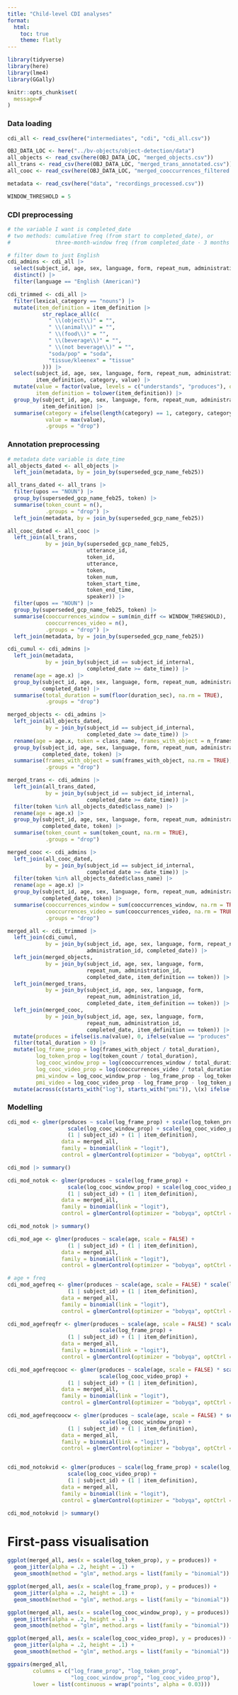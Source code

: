 ```yaml
---
title: "Child-level CDI analyses"
format: 
  html:
    toc: true
    theme: flatly
---
```


```r
library(tidyverse)
library(here)
library(lme4)
library(GGally)

knitr::opts_chunk$set(
  message=F
)
```

### Data loading
```r
cdi_all <- read_csv(here("intermediates", "cdi", "cdi_all.csv"))

OBJ_DATA_LOC <- here("../bv-objects/object-detection/data")
all_objects <- read_csv(here(OBJ_DATA_LOC, "merged_objects.csv"))
all_trans <- read_csv(here(OBJ_DATA_LOC, "merged_trans_annotated.csv"))
all_cooc <- read_csv(here(OBJ_DATA_LOC, "merged_cooccurrences_filtered.csv"))

metadata <- read_csv(here("data", "recordings_processed.csv"))

WINDOW_THRESHOLD = 5
```

### CDI preprocessing
```r
# the variable I want is completed_date
# two methods: cumulative freq (from start to completed_date), or
#              three-month-window freq (from completed_date - 3 months to completed_date)

# filter down to just English
cdi_admins <- cdi_all |> 
  select(subject_id, age, sex, language, form, repeat_num, administration_id, completed_date) |> 
  distinct() |> 
  filter(language == "English (American)")

cdi_trimmed <- cdi_all |> 
  filter(lexical_category == "nouns") |> 
  mutate(item_definition = item_definition |>
           str_replace_all(c(
             " \\(object\\)" = "",
             " \\(animal\\)" = "",
             " \\(food\\)" = "",
             " \\(beverage\\)" = "",
             " \\(not beverage\\)" = "",
             "soda/pop" = "soda",
             "tissue/kleenex" = "tissue"
           ))) |> 
  select(subject_id, age, sex, language, form, repeat_num, administration_id, completed_date,
         item_definition, category, value) |> 
  mutate(value = factor(value, levels = c("understands", "produces"), ordered = TRUE),
         item_definition = tolower(item_definition)) |> 
  group_by(subject_id, age, sex, language, form, repeat_num, administration_id, completed_date,
           item_definition) |>
  summarise(category = ifelse(length(category) == 1, category, category[1]),
            value = max(value),
            .groups = "drop")
```

### Annotation preprocessing
```r
# metadata date variable is date_time
all_objects_dated <- all_objects |> 
  left_join(metadata, by = join_by(superseded_gcp_name_feb25))

all_trans_dated <- all_trans |> 
  filter(upos == "NOUN") |> 
  group_by(superseded_gcp_name_feb25, token) |>
  summarise(token_count = n(), 
            .groups = "drop") |> 
  left_join(metadata, by = join_by(superseded_gcp_name_feb25))

all_cooc_dated <- all_cooc |> 
  left_join(all_trans, 
            by = join_by(superseded_gcp_name_feb25, 
                         utterance_id, 
                         token_id,
                         utterance,
                         token,
                         token_num, 
                         token_start_time, 
                         token_end_time, 
                         speaker)) |> 
  filter(upos == "NOUN") |> 
  group_by(superseded_gcp_name_feb25, token) |>
  summarise(cooccurrences_window = sum(min_diff <= WINDOW_THRESHOLD),
            cooccurrences_video = n(),
            .groups = "drop") |> 
  left_join(metadata, by = join_by(superseded_gcp_name_feb25))
```

```r
cdi_cumul <- cdi_admins |> 
  left_join(metadata, 
            by = join_by(subject_id == subject_id_internal, 
                         completed_date >= date_time)) |> 
  rename(age = age.x) |> 
  group_by(subject_id, age, sex, language, form, repeat_num, administration_id, 
           completed_date) |> 
  summarise(total_duration = sum(floor(duration_sec), na.rm = TRUE),
            .groups = "drop")

merged_objects <- cdi_admins |> 
  left_join(all_objects_dated, 
            by = join_by(subject_id == subject_id_internal, 
                         completed_date >= date_time)) |> 
  rename(age = age.x, token = class_name, frames_with_object = n_frames) |> 
  group_by(subject_id, age, sex, language, form, repeat_num, administration_id, 
           completed_date, token) |>
  summarise(frames_with_object = sum(frames_with_object, na.rm = TRUE),
            .groups = "drop")

merged_trans <- cdi_admins |> 
  left_join(all_trans_dated, 
            by = join_by(subject_id == subject_id_internal, 
                         completed_date >= date_time)) |> 
  filter(token %in% all_objects_dated$class_name) |> 
  rename(age = age.x) |> 
  group_by(subject_id, age, sex, language, form, repeat_num, administration_id, 
           completed_date, token) |>
  summarise(token_count = sum(token_count, na.rm = TRUE),
            .groups = "drop")

merged_cooc <- cdi_admins |> 
  left_join(all_cooc_dated, 
            by = join_by(subject_id == subject_id_internal, 
                         completed_date >= date_time)) |> 
  filter(token %in% all_objects_dated$class_name) |> 
  rename(age = age.x) |> 
  group_by(subject_id, age, sex, language, form, repeat_num, administration_id, 
           completed_date, token) |>
  summarise(cooccurrences_window = sum(cooccurrences_window, na.rm = TRUE),
            cooccurrences_video = sum(cooccurrences_video, na.rm = TRUE),
            .groups = "drop")

merged_all <- cdi_trimmed |> 
  left_join(cdi_cumul, 
            by = join_by(subject_id, age, sex, language, form, repeat_num, 
                         administration_id, completed_date)) |> 
  left_join(merged_objects, 
            by = join_by(subject_id, age, sex, language, form, 
                         repeat_num, administration_id, 
                         completed_date, item_definition == token)) |> 
  left_join(merged_trans, 
            by = join_by(subject_id, age, sex, language, form, 
                         repeat_num, administration_id, 
                         completed_date, item_definition == token)) |> 
  left_join(merged_cooc, 
            by = join_by(subject_id, age, sex, language, form, 
                         repeat_num, administration_id, 
                         completed_date, item_definition == token)) |> 
  mutate(produces = ifelse(is.na(value), 0, ifelse(value == "produces", 1, 0))) |> 
  filter(total_duration > 0) |> 
  mutate(log_frame_prop = log(frames_with_object / total_duration),
         log_token_prop = log(token_count / total_duration),
         log_cooc_window_prop = log(cooccurrences_window / total_duration),
         log_cooc_video_prop = log(cooccurrences_video / total_duration),
         pmi_window = log_cooc_window_prop - log_frame_prop - log_token_prop,
         pmi_video = log_cooc_video_prop - log_frame_prop - log_token_prop,) |> 
  mutate(across(c(starts_with("log"), starts_with("pmi")), \(x) ifelse(is.infinite(x), NA, x)))
```

### Modelling
```r
cdi_mod <- glmer(produces ~ scale(log_frame_prop) + scale(log_token_prop) + 
                   scale(log_cooc_window_prop) + scale(log_cooc_video_prop) + 
                   (1 | subject_id) + (1 | item_definition),
                 data = merged_all,
                 family = binomial(link = "logit"),
                 control = glmerControl(optimizer = "bobyqa", optCtrl = list(maxfun = 100000)))

cdi_mod |> summary()
```

```r
cdi_mod_notok <- glmer(produces ~ scale(log_frame_prop) + 
                   scale(log_cooc_window_prop) + scale(log_cooc_video_prop) + 
                   (1 | subject_id) + (1 | item_definition),
                 data = merged_all,
                 family = binomial(link = "logit"),
                 control = glmerControl(optimizer = "bobyqa", optCtrl = list(maxfun = 100000)))

cdi_mod_notok |> summary()
```

```r
cdi_mod_age <- glmer(produces ~ scale(age, scale = FALSE) +
                   (1 | subject_id) + (1 | item_definition),
                 data = merged_all,
                 family = binomial(link = "logit"),
                 control = glmerControl(optimizer = "bobyqa", optCtrl = list(maxfun = 100000)))

# age + freq
cdi_mod_agefreq <- glmer(produces ~ scale(age, scale = FALSE) * scale(log_token_prop) +
                   (1 | subject_id) + (1 | item_definition),
                 data = merged_all,
                 family = binomial(link = "logit"),
                 control = glmerControl(optimizer = "bobyqa", optCtrl = list(maxfun = 100000)))

cdi_mod_agefreqfr <- glmer(produces ~ scale(age, scale = FALSE) * scale(log_token_prop) +
                             scale(log_frame_prop) +
                   (1 | subject_id) + (1 | item_definition),
                 data = merged_all,
                 family = binomial(link = "logit"),
                 control = glmerControl(optimizer = "bobyqa", optCtrl = list(maxfun = 100000)))

cdi_mod_agefreqcooc <- glmer(produces ~ scale(age, scale = FALSE) * scale(log_token_prop) +
                             scale(log_cooc_video_prop) +
                   (1 | subject_id) + (1 | item_definition),
                 data = merged_all,
                 family = binomial(link = "logit"),
                 control = glmerControl(optimizer = "bobyqa", optCtrl = list(maxfun = 100000)))

cdi_mod_agefreqcoocw <- glmer(produces ~ scale(age, scale = FALSE) * scale(log_token_prop) +
                             scale(log_cooc_window_prop) +
                   (1 | subject_id) + (1 | item_definition),
                 data = merged_all,
                 family = binomial(link = "logit"),
                 control = glmerControl(optimizer = "bobyqa", optCtrl = list(maxfun = 100000)))


cdi_mod_notokvid <- glmer(produces ~ scale(log_frame_prop) + scale(log_token_prop) +
                   scale(log_cooc_video_prop) + 
                   (1 | subject_id) + (1 | item_definition),
                 data = merged_all,
                 family = binomial(link = "logit"),
                 control = glmerControl(optimizer = "bobyqa", optCtrl = list(maxfun = 100000)))

cdi_mod_notokvid |> summary()
```

# First-pass visualisation

```r
ggplot(merged_all, aes(x = scale(log_token_prop), y = produces)) +
  geom_jitter(alpha = .2, height = .1) +
  geom_smooth(method = "glm", method.args = list(family = "binomial"))
```

```r
ggplot(merged_all, aes(x = scale(log_frame_prop), y = produces)) +
  geom_jitter(alpha = .2, height = .1) +
  geom_smooth(method = "glm", method.args = list(family = "binomial"))
```

```r
ggplot(merged_all, aes(x = scale(log_cooc_window_prop), y = produces)) +
  geom_jitter(alpha = .2, height = .1) +
  geom_smooth(method = "glm", method.args = list(family = "binomial"))
```

```r
ggplot(merged_all, aes(x = scale(log_cooc_video_prop), y = produces)) +
  geom_jitter(alpha = .2, height = .1) +
  geom_smooth(method = "glm", method.args = list(family = "binomial"))
```

```r
ggpairs(merged_all,
        columns = c("log_frame_prop", "log_token_prop", 
                    "log_cooc_window_prop", "log_cooc_video_prop"),
        lower = list(continuous = wrap("points", alpha = 0.03)))
```

